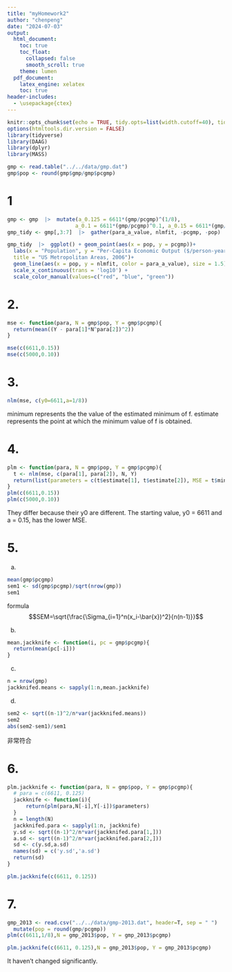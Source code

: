 ```yaml
---
title: "myHomework2"
author: "chenpeng"
date: "2024-07-03"
output:
  html_document:
    toc: true
    toc_float:
      collapsed: false
      smooth_scroll: true
    theme: lumen
  pdf_document:
    latex_engine: xelatex
    toc: true
header-includes: 
  - \usepackage{ctex}
---
```


```r
knitr::opts_chunk$set(echo = TRUE, tidy.opts=list(width.cutoff=40), tidy=TRUE, warning = F)
options(htmltools.dir.version = FALSE)
library(tidyverse)
library(DAAG)
library(dplyr)
library(MASS)
```

```r
gmp <- read.table("../../data/gmp.dat")
gmp$pop <- round(gmp$gmp/gmp$pcgmp)
```

# 1
```r
gmp <- gmp  |>  mutate(a_0.125 = 6611*(gmp/pcgmp)^(1/8),
                      a_0.1 = 6611*(gmp/pcgmp)^0.1, a_0.15 = 6611*(gmp/pcgmp)^0.15)
gmp_tidy <- gmp[,3:7]  |>  gather(para_a_value, nlmfit, -pcgmp, -pop)

gmp_tidy  |>  ggplot() + geom_point(aes(x = pop, y = pcgmp))+
  labs(x = "Population", y = "Per-Capita Economic Output ($/person-year)",
  title = "US Metropolitan Areas, 2006")+
  geom_line(aes(x = pop, y = nlmfit, color = para_a_value), size = 1.5) +
  scale_x_continuous(trans = 'log10') + 
  scale_color_manual(values=c("red", "blue", "green")) 
```

# 2.
```r
mse <- function(para, N = gmp$pop, Y = gmp$pcgmp){
  return(mean((Y - para[1]*N^para[2])^2))
}

mse(c(6611,0.15))
mse(c(5000,0.10))
```

# 3.
```r
nlm(mse, c(y0=6611,a=1/8))
```
minimum represents the the value of the estimated minimum of f.
estimate represents the point at which the minimum value of f is obtained.

# 4.
```r
plm <- function(para, N = gmp$pop, Y = gmp$pcgmp){
  t <- nlm(mse, c(para[1], para[2]), N, Y)
  return(list(parameters = c(t$estimate[1], t$estimate[2]), MSE = t$minimum))
}
plm(c(6611,0.15))
plm(c(5000,0.10))
```
They differ because their y0 are different. 
The starting value, y0 = 6611 and a = 0.15, has the lower MSE.

# 5.
a.
```r
mean(gmp$pcgmp)
sem1 <- sd(gmp$pcgmp)/sqrt(nrow(gmp))
sem1
```
formula
$$SEM=\sqrt{\frac{\Sigma_{i=1}^n(x_i-\bar{x})^2}{n(n-1)}}$$

b.
```r
mean.jackknife <- function(i, pc = gmp$pcgmp){
  return(mean(pc[-i]))
}
```

c.
```r
n = nrow(gmp)
jackknifed.means <- sapply(1:n,mean.jackknife)
```

d.
```r
sem2 <- sqrt((n-1)^2/n*var(jackknifed.means))
sem2
abs(sem2-sem1)/sem1
```
非常符合

# 6.
```r
plm.jackknife <- function(para, N = gmp$pop, Y = gmp$pcgmp){
  # para = c(6611, 0.125)
  jackknife <- function(i){
      return(plm(para,N[-i],Y[-i])$parameters)
  }
  n = length(N)
  jackknifed.para <- sapply(1:n, jackknife)
  y.sd <- sqrt((n-1)^2/n*var(jackknifed.para[1,]))
  a.sd <- sqrt((n-1)^2/n*var(jackknifed.para[2,]))
  sd <- c(y.sd,a.sd) 
  names(sd) = c('y.sd','a.sd')
  return(sd)
}
```

```r
plm.jackknife(c(6611, 0.125))
```

# 7.
```r
gmp_2013 <- read.csv("../../data/gmp-2013.dat", header=T, sep = " ")  |> 
  mutate(pop = round(gmp/pcgmp))
plm(c(6611,1/8),N = gmp_2013$pop, Y = gmp_2013$pcgmp)

plm.jackknife(c(6611, 0.125),N = gmp_2013$pop, Y = gmp_2013$pcgmp)
```
It haven't  changed significantly.







